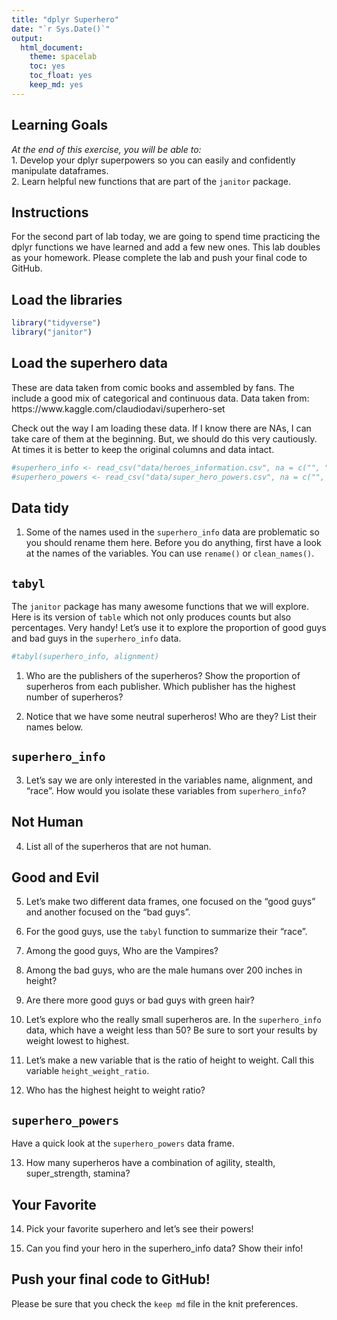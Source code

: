 ```yaml
---
title: "dplyr Superhero"
date: "`r Sys.Date()`"
output:
  html_document: 
    theme: spacelab
    toc: yes
    toc_float: yes
    keep_md: yes
---
```


## Learning Goals  
*At the end of this exercise, you will be able to:*    
1. Develop your dplyr superpowers so you can easily and confidently manipulate dataframes.  
2. Learn helpful new functions that are part of the `janitor` package.  

## Instructions
For the second part of lab today, we are going to spend time practicing the dplyr functions we have learned and add a few new ones. This lab doubles as your homework. Please complete the lab and push your final code to GitHub.  

## Load the libraries
```r
library("tidyverse")
library("janitor")
```

## Load the superhero data
These are data taken from comic books and assembled by fans. The include a good mix of categorical and continuous data.  Data taken from: https://www.kaggle.com/claudiodavi/superhero-set  

Check out the way I am loading these data. If I know there are NAs, I can take care of them at the beginning. But, we should do this very cautiously. At times it is better to keep the original columns and data intact.  
```r
#superhero_info <- read_csv("data/heroes_information.csv", na = c("", "-99", "-"))
#superhero_powers <- read_csv("data/super_hero_powers.csv", na = c("", "-99", "-"))
```

## Data tidy
1. Some of the names used in the `superhero_info` data are problematic so you should rename them here. Before you do anything, first have a look at the names of the variables. You can use `rename()` or `clean_names()`.    

## `tabyl`
The `janitor` package has many awesome functions that we will explore. Here is its version of `table` which not only produces counts but also percentages. Very handy! Let's use it to explore the proportion of good guys and bad guys in the `superhero_info` data.  
```r
#tabyl(superhero_info, alignment)
```

1. Who are the publishers of the superheros? Show the proportion of superheros from each publisher. Which publisher has the highest number of superheros?  

2. Notice that we have some neutral superheros! Who are they? List their names below.  

## `superhero_info`
3. Let's say we are only interested in the variables name, alignment, and "race". How would you isolate these variables from `superhero_info`?

## Not Human
4. List all of the superheros that are not human.

## Good and Evil
5. Let's make two different data frames, one focused on the "good guys" and another focused on the "bad guys".

6. For the good guys, use the `tabyl` function to summarize their "race".

7. Among the good guys, Who are the Vampires?

8. Among the bad guys, who are the male humans over 200 inches in height?

9. Are there more good guys or bad guys with green hair?  

10. Let's explore who the really small superheros are. In the `superhero_info` data, which have a weight less than 50? Be sure to sort your results by weight lowest to highest.  

11. Let's make a new variable that is the ratio of height to weight. Call this variable `height_weight_ratio`.    

12. Who has the highest height to weight ratio?  

## `superhero_powers`
Have a quick look at the `superhero_powers` data frame.  

13. How many superheros have a combination of agility, stealth, super_strength, stamina?

## Your Favorite
14. Pick your favorite superhero and let's see their powers!  

15. Can you find your hero in the superhero_info data? Show their info!  

## Push your final code to GitHub!
Please be sure that you check the `keep md` file in the knit preferences.  